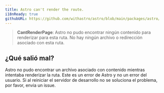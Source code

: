 ```yaml
---
title: Astro can't render the route.
i18nReady: true
githubURL: https://github.com/withastro/astro/blob/main/packages/astro/src/core/errors/errors-data.ts
---
```



> **CantRenderPage**: Astro no pudo encontrar ningún contenido para renderizar para esta ruta. No hay ningún archivo o redirección asociado con esta ruta.

## ¿Qué salió mal?
Astro no pudo encontrar un archivo asociado con contenido mientras intentaba renderizar la ruta. Este es un error de Astro y no un error del usuario. Si al reiniciar el servidor de desarrollo no se soluciona el problema, por favor, envia un issue.



